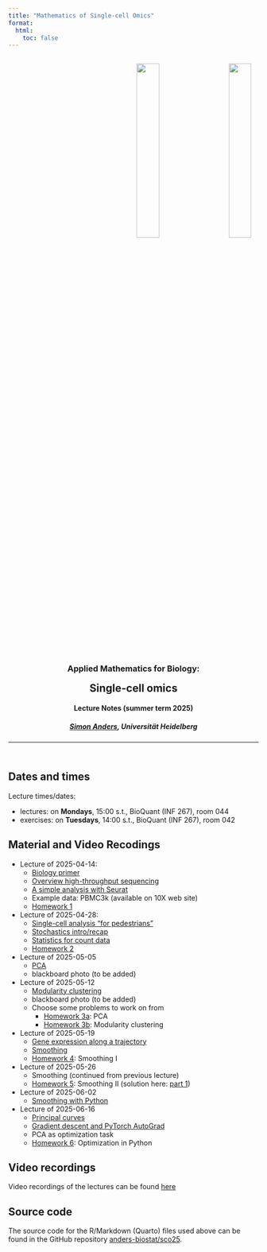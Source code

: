 ```yaml
---
title: "Mathematics of Single-cell Omics"
format:
  html:
    toc: false
---
```


<style>
.quarto-title > h1.title {
  display: none;
}
</style>

<header>
  <p style="text-align:right">
  	<a href="https://www.bioquant.uni-heidelberg.de">
  	  <img src="https://www.bioquant.uni-heidelberg.de/themes/custom/bootstrap_bq/logo.svg" style="width:30%;padding:3%"></a>
  	<a href="https://uni-heidelberg.de">
  	  <img src="https://www.bioquant.uni-heidelberg.de/themes/custom/bootstrap_bq/logo_hd.svg" style="width:30%;padding:3%"></a>
  </p>

<h3>Applied Mathematics for Biology:</h3>
<h2 style="margin-top:0px">Single-cell omics</h2>

<h4>Lecture Notes (summer term 2025)</h4>
<h5><a href="mailto:simon.anders@bioquant.uni-heidelberg.de">Simon Anders</a>, Universität Heidelberg</h5>

-----
</header>

## Dates and times

Lecture times/dates:

- lectures: on **Mondays**, 15:00 s.t., BioQuant (INF 267), room 044
- exercises: on **Tuesdays**, 14:00 s.t., BioQuant (INF 267), room 042

## Material and  Video Recodings
- Lecture of 2025-04-14:
  - [Biology primer](biology_primer.html)
  - [Overview high-throughput sequencing](overview_hts.html)
  - [A simple analysis with Seurat](seurat.html)
  - Example data: PBMC3k (available on 10X web site)
  - [Homework 1](homework1.html)
- Lecture of 2025-04-28:
  - [Single-cell analysis "for pedestrians"](ped_ifnagrko.R)
  - [Stochastics intro/recap](stoch_recap.html)
  - [Statistics for count data](count_stats.html)
  - [Homework 2](homework_ped.html)
- Lecture of 2025-05-05
  - [PCA](pca_math.html)
  - blackboard photo (to be added)
- Lecture of 2025-05-12
  - [Modularity clustering](modularity.html) 
  - blackboard photo (to be added)
  - Choose some problems to work on from
    - [Homework 3a](homework_pca.html): PCA
    - [Homework 3b](homework_modularity.html): Modularity clustering
- Lecture of 2025-05-19
  - [Gene expression along a trajectory](trajectory.html)
  - [Smoothing](smoothing.html)
  - [Homework 4](homework_smooth.html): Smoothing I
- Lecture of 2025-05-26
  - Smoothing (continued from previous lecture)
  - [Homework 5](homework_smoothing_2.html): Smoothing II (solution here: [part 1](homework5_solution.html))
- Lecture of 2025-06-02
  - [Smoothing with Python](pysmoothing.html)
- Lecture of 2025-06-16  
  - [Principal curves](principal_curves.qmd)
  - [Gradient descent and PyTorch AutoGrad](torch_autograd.html)
  - PCA as optimization task
  - [Homework 6](homework_optim.html): Optimization in Python

## Video recordings

Video recordings of the lectures can be found [here](https://www.youtube.com/playlist?list=PL3RVGH-VQHwI7ngnFJ2e5MwkSpq8yFDtE)

## Source code

The source code for the R/Markdown (Quarto) files used above can be found 
in the GitHub repository [anders-biostat/sco25](https://github.com/anders-biostat/sco25).
